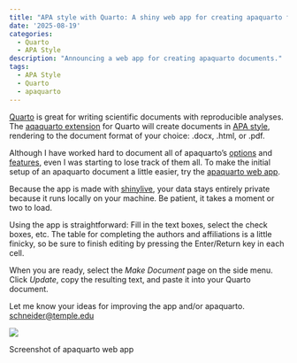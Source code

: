 ```yaml
---
title: "APA style with Quarto: A shiny web app for creating apaquarto files"
date: '2025-08-19'
categories: 
  - Quarto
  - APA Style
description: "Announcing a web app for creating apaquarto documents."
tags:
  - APA Style
  - Quarto
  - apaquarto
---
```


[Quarto](https://quarto.org/) is great for writing scientific documents with reproducible analyses. The [aqaquarto extension](https://wjschne.github.io/apaquarto/) for Quarto will create documents in [APA style](https://apastyle.apa.org/), rendering to the document format of your choice: .docx, .html, or .pdf.

Although I have worked hard to document all of apaquarto's [options](https://wjschne.github.io/apaquarto/options.html) and [features](https://wjschne.github.io/apaquarto/writing.html), even I was starting to lose track of them all. To make the initial setup of an apaquarto document a little easier, try the [apaquarto web app](https://wjschne.github.io/apa7maker/).

Because the app is made with [shinylive](https://posit-dev.github.io/r-shinylive/), your data stays entirely private because it runs locally on your machine. Be patient, it takes a moment or two to load. 

Using the app is straightforward: Fill in the text boxes, select the check boxes, etc. The table for completing the authors and affiliations is a little finicky, so be sure to finish editing by pressing the Enter/Return key in each cell.

When you are ready, select the *Make Document* page on the side menu. Click *Update*, copy the resulting text, and paste it into your Quarto document.

Let me know your ideas for improving the app and/or apaquarto. [schneider@temple.edu](mailto:schneider@temple.edu)

:::{#fig-apaquarto}

[![](apa7maker.png)](https://wjschne.github.io/apa7maker/){target="_blank"}


Screenshot of apaquarto web app
:::